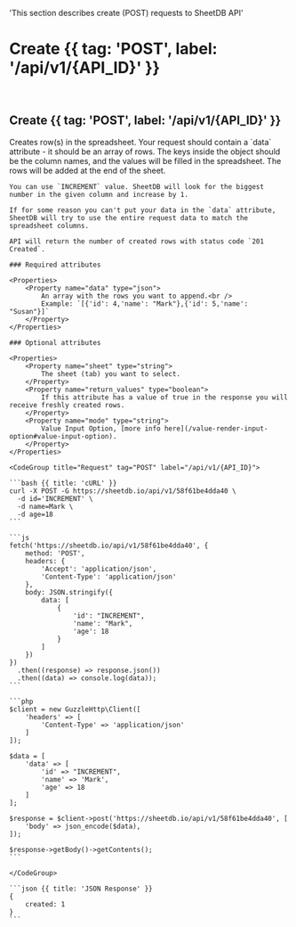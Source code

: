   'This section describes create (POST) requests to SheetDB API'

# Create {{ tag: 'POST', label: '/api/v1/{API_ID}' }}

<br />

## Create {{ tag: 'POST', label: '/api/v1/{API_ID}' }}

<Row>
  <Col>
    Creates row(s) in the spreadsheet. Your request should contain a `data` attribute - it should be an array of rows. The keys inside the object should be the column names, and the values will be filled in the spreadsheet. The rows will be added at the end of the sheet.

    You can use `INCREMENT` value. SheetDB will look for the biggest number in the given column and increase by 1.

    If for some reason you can't put your data in the `data` attribute, SheetDB will try to use the entire request data to match the spreadsheet columns.

    API will return the number of created rows with status code `201 Created`.

    ### Required attributes

    <Properties>
        <Property name="data" type="json">
            An array with the rows you want to append.<br />
            Example: `[{'id': 4,'name': "Mark"},{'id': 5,'name': "Susan"}]`
        </Property>
    </Properties>

    ### Optional attributes

    <Properties>
        <Property name="sheet" type="string">
            The sheet (tab) you want to select.
        </Property>
        <Property name="return_values" type="boolean">
            If this attribute has a value of true in the response you will receive freshly created rows.
        </Property>
        <Property name="mode" type="string">
            Value Input Option, [more info here](/value-render-input-option#value-input-option).
        </Property>
    </Properties>
  </Col>
  <Col>

    <CodeGroup title="Request" tag="POST" label="/api/v1/{API_ID}">

    ```bash {{ title: 'cURL' }}
    curl -X POST -G https://sheetdb.io/api/v1/58f61be4dda40 \
      -d id='INCREMENT' \
      -d name=Mark \
      -d age=18
    ```

    ```js
    fetch('https://sheetdb.io/api/v1/58f61be4dda40', {
        method: 'POST',
        headers: {
            'Accept': 'application/json',
            'Content-Type': 'application/json'
        },
        body: JSON.stringify({
            data: [
                {
                    'id': "INCREMENT",
                    'name': "Mark",
                    'age': 18
                }
            ]
        })
    })
      .then((response) => response.json())
      .then((data) => console.log(data));
    ```

    ```php
    $client = new GuzzleHttp\Client([
        'headers' => [
            'Content-Type' => 'application/json'
        ]
    ]);

    $data = [
        'data' => [
            'id' => "INCREMENT",
            'name' => 'Mark',
            'age' => 18
        ]
    ];

    $response = $client->post('https://sheetdb.io/api/v1/58f61be4dda40', [
        'body' => json_encode($data),
    ]);

    $response->getBody()->getContents();
    ```

    </CodeGroup>

    ```json {{ title: 'JSON Response' }}
    {
        created: 1
    }
    ```

  </Col>
</Row>
